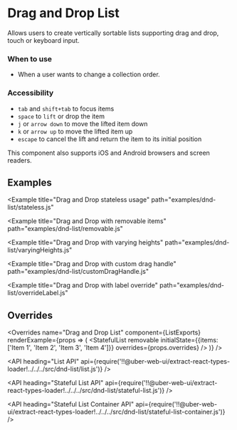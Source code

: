 <!--
Copyright (c) 2018 Uber Technologies, Inc.

This source code is licensed under the MIT license found in the
LICENSE file in the root directory of this source tree.
-->





# Drag and Drop List

Allows users to create vertically sortable lists supporting drag and drop, touch or keyboard input.

### When to use

- When a user wants to change a collection order.

### Accessibility

- `tab` and `shift+tab` to focus items
- `space` to `lift` or drop the item
- `j` or `arrow down` to move the lifted item down
- `k` or `arrow up` to move the lifted item up
- `escape` to cancel the lift and return the item to its initial position

This component also supports iOS and Android browsers and screen readers.

## Examples

<Example title="Drag and Drop basic usage" path="examples/dnd-list/basic.js">
  <Basic />
</Example>

<Example
  title="Drag and Drop stateless usage"
  path="examples/dnd-list/stateless.js"
>
  <Stateless />
</Example>

<Example
  title="Drag and Drop with removable items"
  path="examples/dnd-list/removable.js"
>
  <Removable />
</Example>

<Example
  title="Drag and Drop with varying heights"
  path="examples/dnd-list/varyingHeights.js"
>
  <VaryingHeights />
</Example>

<Example
  title="Drag and Drop with custom drag handle"
  path="examples/dnd-list/customDragHandle.js"
>
  <CustomDragHandle />
</Example>

<Example
  title="Drag and Drop with label override"
  path="examples/dnd-list/overrideLabel.js"
>
  <OverrideLabel />
</Example>

## Overrides

<Overrides
  name="Drag and Drop List"
  component={ListExports}
  renderExample={props => (
    <StatefulList
      removable
      initialState={{items: ['Item 1', 'Item 2', 'Item 3', 'Item 4']}}
      overrides={props.overrides}
    />
  )}
/>

<API
  heading="List API"
  api={require('!!@uber-web-ui/extract-react-types-loader!../../../src/dnd-list/list.js')}
/>

<API
  heading="Stateful List API"
  api={require('!!@uber-web-ui/extract-react-types-loader!../../../src/dnd-list/stateful-list.js')}
/>

<API
  heading="Stateful List Container API"
  api={require('!!@uber-web-ui/extract-react-types-loader!../../../src/dnd-list/stateful-list-container.js')}
/>
